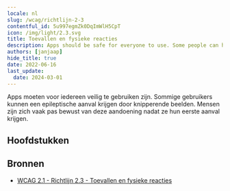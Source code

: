 ```yaml
---
locale: nl
slug: /wcag/richtlijn-2-3
contentful_id: 5u997egmZk0DqImWlH5CpT
icon: /img/light/2.3.svg
title: Toevallen en fysieke reacties
description: Apps should be safe for everyone to use. Some people can have a seizure because of flashing images.
authors: [janjaap]
hide_title: true
date: 2022-06-16
last_update:
  date: 2024-03-01
---
```


<Hero
  title="Toevallen en fysieke reacties"
  image="/img/light/2.3.svg"
  alt="WCAG 2.3 - Logo"
  prefix="Richtlijn 2.3"
/>

Apps moeten voor iedereen veilig te gebruiken zijn. Sommige gebruikers kunnen een epileptische aanval krijgen door knipperende beelden. Mensen zijn zich vaak pas bewust van deze aandoening nadat ze hun eerste aanval krijgen.

## Hoofdstukken

<LinkList title="Hoofdstukken" isHighlighted={true}>
  <LinkListItem
    url="/nl/richtlijnen/wcag/succescriterium-2-3-1"
    title="Succescriterium 2.3.1 - Drie flitsen of beneden drempelwaarde"
    appearance="link"
    label="Drie flitsen of beneden drempelwaarde"
    description="Ensure no more than three flashes per second are shown anywhere in the app."
    image="/img/light/2.3.1.svg"
    alt="WCAG 2.3.1 - Logo"
  />
  <LinkListItem
    url="/nl/richtlijnen/wcag/succescriterium-2-3-2"
    title="Succescriterium 2.3.2 - Drie flitsen"
    appearance="link"
    label="Drie flitsen"
    description="Apps should not contain anything that flashes more than three times in any one second period."
    image="/img/light/2.3.2.svg"
    alt="WCAG 2.3.2 icon"
  />
  <LinkListItem
    url="/nl/richtlijnen/wcag/succescriterium-2-3-3"
    title="Succescriterium 2.3.3 - Animatie uit interacties"
    appearance="link"
    label="Animatie uit interacties"
    description="Motion animation triggered by interaction can be disabled, unless the animation is essential to the functionality or the information being conveyed."
    image="/img/light/2.3.3.svg"
    alt="WCAG 2.3.3 icon"
  />
</LinkList>

## Bronnen

- [WCAG 2.1 - Richtlijn 2.3 - Toevallen en fysieke reacties](https://www.w3.org/Translations/WCAG21-nl/#toevallen-en-fysieke-reacties)
